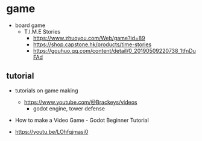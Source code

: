 # game


- board game
  - T.I.M.E Stories 
    - https://www.zhuoyou.com/Web/game?id=89
    - https://shop.capstone.hk/products/time-stories
    - https://gouhuo.qq.com/content/detail/0_20190509220738_1tfnDuFAd

## tutorial

- tutorials on game making
  - https://www.youtube.com/@Brackeys/videos
    - godot engine, tower defense

-  How to make a Video Game - Godot Beginner Tutorial 
  - https://youtu.be/LOhfqjmasi0


